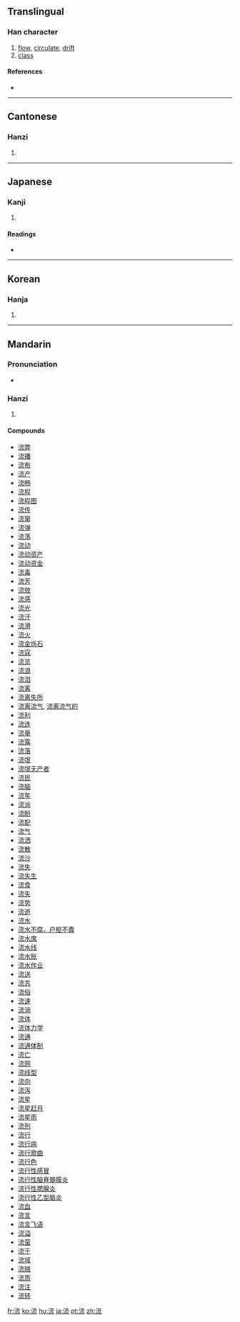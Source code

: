 {{see|流}}
==Translingual==

===Han character===
{{Han char|rn=85|rad=水|as=07|sn=9|four=3411<sub>3</sub>|canj=水卜戈山 (EYIU)|ids=⿰[[氵]][[㐬]]}}

# [[flow]], [[circulate]], [[drift]]
# [[class]]

====References====
* {{Han ref|kx=0623.040|dkj=17572|dj=1019.070|hdz=31631.120|uh=6D41|ud=27969|bh=AC79|bd=44153}}

----

==Cantonese==

===Hanzi===
{{yue-hanzi|jyut=|y=lau4}}

# {{defn|Cantonese}}

----

==Japanese==

===Kanji===
{{ja-kanji|grade=3|rs=水07}}

# {{defn|Japanese}}

====Readings====
* {{ja-readings|on=[[りゅう]] (ryū), [[る]] (ru)|kun=[[ながれる]] (nagareru), [[ながす]] (nagasu), [[ながれ]] (nagare)}}

----

==Korean==

===Hanja===
{{ko-hanja|hangeul=류>유|eumhun=|rv=ryu>yu|mr=ryu>yu|y=lyu>yu}}

# {{defn|Korean}}

----

==Mandarin==

===Pronunciation===
*{{audio|zh-liú.ogg|audio}}

===Hanzi===
{{cmn-hanzi|pin=[[liú]] ([[liu2]])|wg=liu<sup>2</sup>}}

# {{defn|Mandarin}}

====Compounds====
* [[流弊]]
* [[流播]]
* [[流布]]
* [[流产]]
* [[流畅]]
* [[流程]]
* [[流程图]]
* [[流传]]
* [[流窜]]
* [[流弹]]
* [[流荡]]
* [[流动]]
* [[流动资产]]
* [[流动资金]]
* [[流毒]]
* [[流芳]]
* [[流放]]
* [[流感]]
* [[流光]]
* [[流汗]]
* [[流滑]]
* [[流火]]
* [[流金烁石]]
* [[流寇]]
* [[流览]]
* [[流浪]]
* [[流泪]]
* [[流离]]
* [[流离失所]]
* [[流离流气]], [[流离流气的]]
* [[流利]]
* [[流连]]
* [[流量]]
* [[流露]]
* [[流落]]
* [[流氓]]
* [[流氓无产者]]
* [[流民]]
* [[流脑]]
* [[流年]]
* [[流派]]
* [[流盼]]
* [[流配]]
* [[流气]]
* [[流洒]]
* [[流散]]
* [[流沙]]
* [[流失]]
* [[流失生]]
* [[流食]]
* [[流矢]]
* [[流势]]
* [[流逝]]
* [[流水]]
* [[流水不腐，户枢不蠹]]
* [[流水席]]
* [[流水线]]
* [[流水账]]
* [[流水作业]]
* [[流送]]
* [[流苏]]
* [[流俗]]
* [[流速]]
* [[流淌]]
* [[流体]]
* [[流体力学]]
* [[流通]]
* [[流通体制]]
* [[流亡]]
* [[流网]]
* [[流线型]]
* [[流向]]
* [[流泻]]
* [[流星]]
* [[流星赶月]]
* [[流星雨]]
* [[流刑]]
* [[流行]]
* [[流行病]]
* [[流行歌曲]]
* [[流行色]]
* [[流行性感冒]]
* [[流行性脑脊髓膜炎]]
* [[流行性腮腺炎]]
* [[流行性乙型脑炎]]
* [[流血]]
* [[流言]]
* [[流言飞语]]
* [[流溢]]
* [[流萤]]
* [[流于]]
* [[流域]]
* [[流贼]]
* [[流质]]
* [[流注]]
* [[流转]]

[[fr:流]]
[[ko:流]]
[[hu:流]]
[[ja:流]]
[[pt:流]]
[[zh:流]]